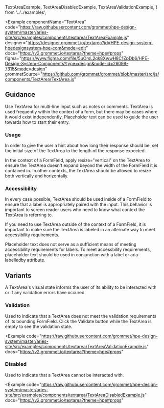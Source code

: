   TextAreaExample,
  TextAreaDisabledExample,
  TextAreaValidationExample,
} from '../../examples';

<Example
  componentName="TextArea"
  code="https://raw.githubusercontent.com/grommet/hpe-design-system/master/aries-site/src/examples/components/textarea/TextAreaExample.js"
  designer="https://designer.grommet.io/textarea?id=HPE-design-system-hpedesignsystem-hpe-com&mode=edit"
  docs="https://v2.grommet.io/textarea?theme=hpe#props"
  figma="https://www.figma.com/file/5uOrsL2qk8XwwH8C1ZpDb6/HPE-Design-System-Components?type=design&node-id=26098-7315&mode=design"
  grommetSource="https://github.com/grommet/grommet/blob/master/src/js/components/TextArea/TextArea.js"
>
  <TextAreaExample />
</Example>

## Guidance

Use TextArea for multi-line input such as notes or comments. TextArea is used frequently within the context of a form, but there may be cases where it would exist independently. Placeholder text can be used to guide the user towards how to start their entry.

### Usage

In order to give the user a hint about how long their response should be, set the initial size of the TextArea to the length of the response expected.

In the context of a FormField, apply resize="vertical" on the TextArea to ensure the TextArea doesn't expand beyond the width of the FormField it is contained in. In other contexts, the TextArea should be allowed to resize both vertically and horizontally.

### Accessibility

In every case possible, TextArea should be used inside of a FormField to ensure that a label is appropriately paired with the input. This behavior is important to screen reader users who need to know what context the TextArea is referring to.

If you need to use TextArea outside of the context of a FormField, it is important to make sure the TextArea is labeled in an alternate way to meet accessibility requirements.

Placeholder text does not serve as a sufficient means of meeting accessibility requirements for labels. To meet accessbility requirements, placeholder text should be used in conjunction with a label or aria-labelledby attribute.

## Variants

A TextArea's visual state informs the user of its ability to be interacted with or if any validation errors have occured.

### Validation

Used to indicate that a TextArea does not meet the validation requirements of its bounding FormField. Click the Validate button while the TextArea is empty to see the validation state.

<Example
  code="https://raw.githubusercontent.com/grommet/hpe-design-system/master/aries-site/src/examples/components/textarea/TextAreaValidationExample.js"
  docs="https://v2.grommet.io/textarea?theme=hpe#props"
>
  <TextAreaValidationExample />
</Example>

### Disabled

Used to indicate that a TextArea cannot be interacted with.

<Example
  code="https://raw.githubusercontent.com/grommet/hpe-design-system/master/aries-site/src/examples/components/textarea/TextAreaDisabledExample.js"
  docs="https://v2.grommet.io/textarea?theme=hpe#props"
>
  <TextAreaDisabledExample />
</Example>
